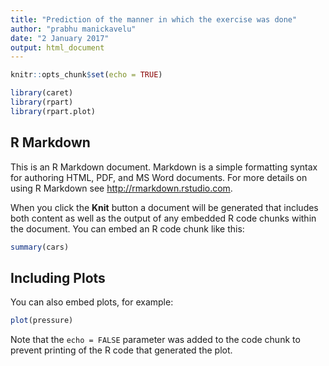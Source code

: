 ```yaml
---
title: "Prediction of the manner in which the exercise was done"
author: "prabhu manickavelu"
date: "2 January 2017"
output: html_document
---
```


```r
knitr::opts_chunk$set(echo = TRUE)
```
```r
library(caret)
library(rpart) 
library(rpart.plot)
```

## R Markdown

This is an R Markdown document. Markdown is a simple formatting syntax for authoring HTML, PDF, and MS Word documents. For more details on using R Markdown see <http://rmarkdown.rstudio.com>.

When you click the **Knit** button a document will be generated that includes both content as well as the output of any embedded R code chunks within the document. You can embed an R code chunk like this:

```r
summary(cars)
```

## Including Plots

You can also embed plots, for example:

```r
plot(pressure)
```

Note that the `echo = FALSE` parameter was added to the code chunk to prevent printing of the R code that generated the plot.
